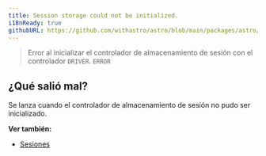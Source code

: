 ```yaml
---
title: Session storage could not be initialized.
i18nReady: true
githubURL: https://github.com/withastro/astro/blob/main/packages/astro/src/core/errors/errors-data.ts
---
```

> Error al inicializar el controlador de almacenamiento de sesión con el controlador `DRIVER`. `ERROR`

## ¿Qué salió mal?
Se lanza cuando el controlador de almacenamiento de sesión no pudo ser inicializado.

**Ver también:**
-  [Sesiones](/es/guides/sessions/)

